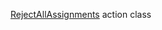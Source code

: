[RejectAllAssignments](/docs-new/toloka-kit/reference/toloka.client.actions.RejectAllAssignments) action class
